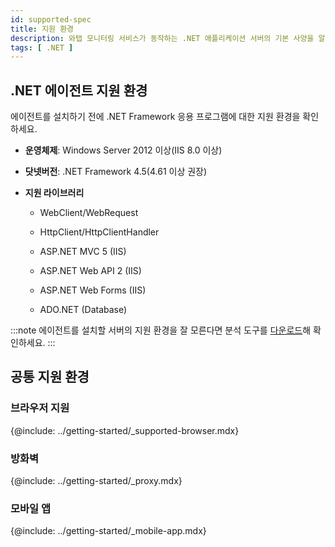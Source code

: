 ```yaml
---
id: supported-spec
title: 지원 환경
description: 와탭 모니터링 서비스가 동작하는 .NET 애플리케이션 서버의 기본 사양을 알아보세요.
tags: [ .NET ]
---
```


## .NET 에이전트 지원 환경

에이전트를 설치하기 전에 .NET Framework 응용 프로그램에 대한 지원 환경을 확인하세요.

* **운영체제**: Windows Server 2012 이상(IIS 8.0 이상)

* **닷넷버전**: .NET Framework 4.5(4.61 이상 권장)

* **지원 라이브러리**

    * WebClient/WebRequest

    * HttpClient/HttpClientHandler

    * ASP.NET MVC 5 (IIS)

    * ASP.NET Web API 2 (IIS)

    * ASP.NET Web Forms (IIS)

    * ADO.NET (Database)

:::note
에이전트를 설치할 서버의 지원 환경을 잘 모른다면 분석 도구를 [다운로드](https://s3.ap-northeast-2.amazonaws.com/repo.whatap.io/windows/whatap_dotnet_scan.zip)해 확인하세요.
:::

## 공통 지원 환경

### 브라우저 지원

{@include: ../getting-started/_supported-browser.mdx}  

### 방화벽

{@include: ../getting-started/_proxy.mdx}  

### 모바일 앱

{@include: ../getting-started/_mobile-app.mdx}  